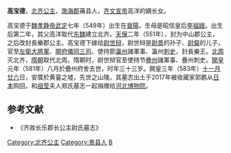 '''高宝德'''{{BD|549年||581年||catIdx=G}}，[[北齐|北齐]][[公主|公主]]，[[渤海郡|渤海郡]]蓨县人，[[齐文宣帝|齐文宣帝]]高洋的嫡长女。

高宝德于[[魏孝静帝|魏孝静帝]][[武定_(东魏)|武定]]七年（549年）出生在[[晉陽|晉陽]]，生母是昭信皇后[[李祖娥|李祖娥]]。出生后第二年，其父高洋取代[[东魏|东魏]]建立北齐。[[天保_(北齐)|天保]]二年（551年），封为中山郡公主，之后改封長樂郡公主。高宝德下嫁给[[尉世辩|尉世辩]]，尉世辩是[[尉景|尉景]]的孙子、[[尉粲|尉粲]]的儿子，官至[[左衛大將軍|左衛大將軍]]、[[開府儀同三司|開府儀同三司]]、使持節[[瀛州|瀛州]]諸軍事、瀛州[[刺史|刺史]]，封長樂王。[[北周|北周]]灭北齐，[[隋朝|隋朝]]取代北周。隋朝时，尉世辩官至使持节[[疊州|疊州]]諸軍事、疊州刺史。[[開皇|開皇]]元年（581年）八月於疊州府舍去世，时年三十三岁。開皇三年（583年）[[十一月廿六|十一月廿六]]日，安厝於黄臺之墟，先世之山陵。其墓志出土于2017年被收藏家郭鹏从[[日本|日本]]购回，和[[祖莹|祖莹]]夫人郑氏墓志一起捐赠给[[河北博物院|河北博物院]]。

==参考文献==
{{reflist}}
*《齐故长乐郡长公主尉氏墓志》
{{DEFAULTSORT:G}}
[[Category:北齐公主|Category:北齐公主]]
[[Category:景县人|Category:景县人]]
[[Category:高姓|B]]